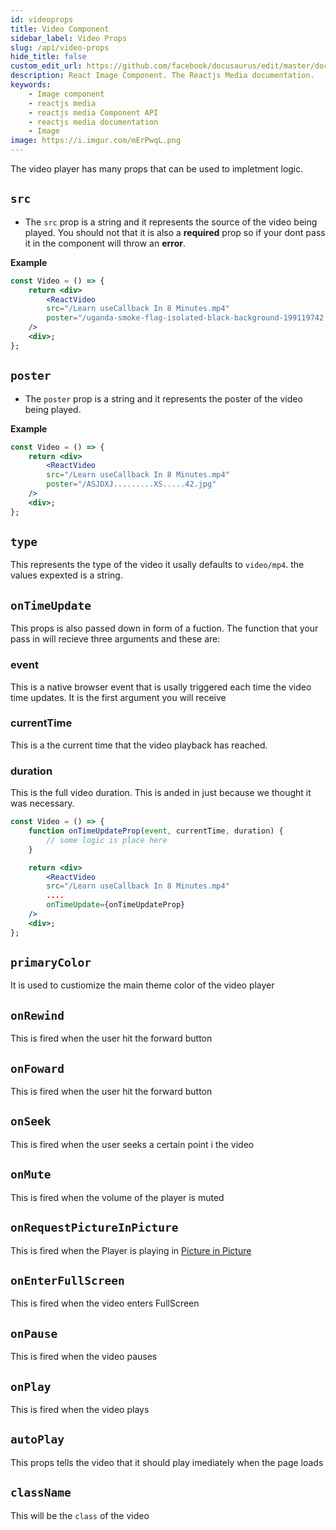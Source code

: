 ```yaml
---
id: videoprops
title: Video Component
sidebar_label: Video Props
slug: /api/video-props
hide_title: false
custom_edit_url: https://github.com/facebook/docusaurus/edit/master/docs/api-doc-markdown.md
description: React Image Component. The Reactjs Media documentation.
keywords:
    - Image component
    - reactjs media
    - reactjs media Component API
    - reactjs media documentation
    - Image
image: https://i.imgur.com/mErPwqL.png
---
```


The video player has many props that can be used to impletment logic.

## `src`

-   The `src` prop is a string and it represents the source of the video being played. You should not that it is also a **required** prop so if your dont pass it in the component will throw an **error**.

**Example**

```jsx {4}
const Video = () => {
	return <div>
        <ReactVideo
        src="/Learn useCallback In 8 Minutes.mp4"
        poster="/uganda-smoke-flag-isolated-black-background-199119742.jpg"
    />
    <div>;
};
```

## `poster`

-   The `poster` prop is a string and it represents the poster of the video being played.

**Example**

```jsx {5}
const Video = () => {
	return <div>
        <ReactVideo
        src="/Learn useCallback In 8 Minutes.mp4"
        poster="/ASJDXJ.........XS.....42.jpg"
    />
    <div>;
};
```

## `type`

This represents the type of the video it usally defaults to `video/mp4`. the values expexted is a string.

## `onTimeUpdate`

This props is also passed down in form of a fuction. The function that your pass in will recieve three arguments and these are:

### event

This is a native browser event that is usally triggered each time the video time updates. It is the first argument you will receive

### currentTime

This is a the current time that the video playback has reached.

### duration

This is the full video duration. This is anded in just because we thought it was necessary.

```jsx {10}
const Video = () => {
    function onTimeUpdateProp(event, currentTime, duration) {
        // some logic is place here
    }

	return <div>
        <ReactVideo
        src="/Learn useCallback In 8 Minutes.mp4"
        ....
        onTimeUpdate={onTimeUpdateProp}
    />
    <div>;
};
```

## `primaryColor`

It is used to custiomize the main theme color of the video player

## `onRewind`

This is fired when the user hit the forward button

## `onFoward`

This is fired when the user hit the forward button

## `onSeek`

This is fired when the user seeks a certain point i the video

## `onMute`

This is fired when the volume of the player is muted

## `onRequestPictureInPicture`

This is fired when the Player is playing in [Picture in Picture](https://wicg.github.io/picture-in-picture/)

## `onEnterFullScreen`

This is fired when the video enters FullScreen

## `onPause`

This is fired when the video pauses

## `onPlay`

This is fired when the video plays

## `autoPlay`

This props tells the video that it should play imediately when the page loads

## `className`

This will be the `class` of the video
